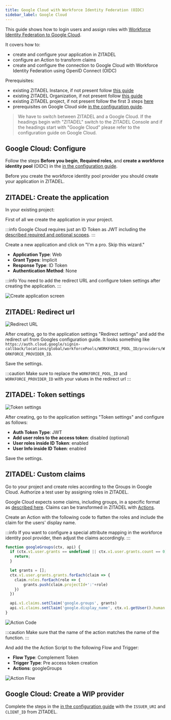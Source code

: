 ```yaml
---
title: Google Cloud with Workforce Identity Federation (OIDC)
sidebar_label: Google Cloud
---
```



This guide shows how to login users and assign roles with [Workforce Identity Federation to Google Cloud](https://cloud.google.com/iam/docs/workforce-identity-federation).

It covers how to:

- create and configure your application in ZITADEL
- configure an Action to transform claims
- create and configure the connection to Google Cloud with Workforce Identity Federation using OpenID Connect (OIDC)

Prerequisites:

- existing ZITADEL Instance, if not present follow [this guide](/guides/start/quickstart)
- existing ZITADEL Organization, if not present follow [this guide](/guides/manage/console/organizations)
- existing ZITADEL project, if not present follow the first 3 steps [here](/guides/manage/console/projects)
- prerequisites on Google Cloud side [in the configuration guide](https://cloud.google.com/iam/docs/configuring-workforce-identity-federation).

> We have to switch between ZITADEL and a Google Cloud. If the headings begin with "ZITADEL" switch to the ZITADEL Console and if
> the headings start with "Google Cloud" please refer to the configuration guide on Google Cloud.

## **Google Cloud**: Configure

Follow the steps **Before you begin**,  **Required roles**, and **create a workforce identity pool** (OIDC) in the [in the configuration guide](https://cloud.google.com/iam/docs/configuring-workforce-identity-federation).

Before you create the workforce identity pool provider you should create your application in ZITADEL.

## **ZITADEL**: Create the application

In your existing project:

First of all we create the application in your project.

:::info
Google Cloud requires just an ID Token as JWT including the [described required and optional scopes](https://cloud.google.com/iam/docs/workforce-identity-federation#attribute-mappings).
:::

Create a new application and click on "I'm a pro. Skip this wizard."

- **Application Type**: Web
- **Grant Types**: Implicit
- **Response Type**: ID Token
- **Authentication Method**: None

:::info
You need to add the redirect URL and configure token settings after creating the application.
:::

![Create application screen](/img/guides/integrate/services/google-cloud-create-app.png)

## **ZITADEL**: Redirect url

![Redirect URL](/img/guides/integrate/services/google-cloud-redirect-url.png)

After creating, go to the application settings "Redirect settings" and add the redirect url from Googles configuration guide. 
It looks something like `https://auth.cloud.google/signin-callback/locations/global/workforcePools/WORKFORCE_POOL_ID/providers/WORKFORCE_PROVIDER_ID`.

Save the settings.

:::caution
Make sure to replace the `WORKFORCE_POOL_ID` and `WORKFORCE_PROVIDER_ID` with your values in the redirect url
:::

## **ZITADEL**: Token settings

![Token settings](/img/guides/integrate/services/google-cloud-token-settings.png)

After creating, go to the application settings "Token settings" and configure as follows:

- **Auth Token Type**: JWT
- **Add user roles to the access token**: disabled (optional)
- **User roles inside ID Token**: enabled
- **User Info inside ID Token**: enabled

Save the settings.

## **ZITADEL**: Custom claims

Go to your project and create roles according to the Groups in Google Cloud.
Authorize a test user by assigning roles in ZITADEL.

Google Cloud expects some claims, including groups, in a specific format as [described here](https://cloud.google.com/iam/docs/workforce-identity-federation#attribute-mappings).
Claims can be transformed in ZITADEL with [Actions](/apis/actions/introduction).

Create an Action with the following code to flatten the roles and include the claim for the users' display name.

:::info
If you want to configure a special attribute mapping in the workforce identity pool provider, then adjust the claims accordingly.
:::

```javascript
function googleGroups(ctx, api) {
  if (ctx.v1.user.grants == undefined || ctx.v1.user.grants.count == 0) {
    return;
  }

  let grants = [];
  ctx.v1.user.grants.grants.forEach(claim => {
    claim.roles.forEach(role => {
        grants.push(claim.projectId+':'+role)  
    })
  })

  api.v1.claims.setClaim('google.groups', grants)
  api.v1.claims.setClaim('google.display_name', ctx.v1.getUser().human.displayName)
}

```

![Action Code](/img/guides/integrate/services/google-cloud-action-code.png)



:::caution
Make sure that the name of the action matches the name of the function.
:::

And add the the Action Script to the following Flow and Trigger:

- **Flow Type**: Complement Token
- **Trigger Type**: Pre access token creation
- **Actions**: googleGroups

![Action Flow](/img/guides/integrate/services/google-cloud-action-flow.png)

## **Google Cloud**: Create a WIP provider

Complete the steps  in the [in the configuration guide](https://cloud.google.com/iam/docs/configuring-workforce-identity-federation) with the `ISSUER_URI` and `CLIENT_ID` from ZITADEL.
